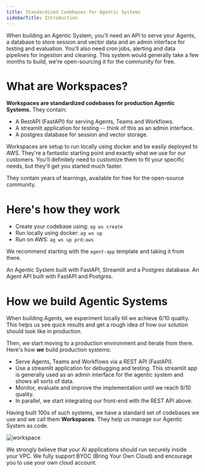 ```yaml
---
title: Standardized Codebases for Agentic Systems
sidebarTitle: Introduction
---
```


When building an Agentic System, you'll need an API to serve your Agents, a database to store session and vector data and an admin interface for testing and evaluation. You'll also need cron jobs, alerting and data pipelines for ingestion and cleaning. This system would generally take a few months to build, we're open-sourcing it for the community for free.

# What are Workspaces?

**Workspaces are standardized codebases for production Agentic Systems.** They contain:

- A RestAPI (FastAPI) for serving Agents, Teams and Workflows.
- A streamlit application for testing -- think of this as an admin interface.
- A postgres database for session and vector storage.

Workspaces are setup to run locally using docker and be easily deployed to AWS. They're a fantastic starting point and exactly what we use for our customers. You'll definitely need to customize them to fit your specific needs, but they'll get you started much faster.

They contain years of learnings, available for free for the open-source community.

# Here's how they work

- Create your codebase using: `ag ws create`
- Run locally using docker: `ag ws up`
- Run on AWS: `ag ws up prd:aws`

We recommend starting with the `agent-app` template and taking it from there.

<CardGroup cols={2}>
  <Card title="Agent App" icon="books" href="/workspaces/agent-app/local">
    An Agentic System built with FastAPI, Streamlit and a Postgres database.
  </Card>
  <Card title="Agent Api" icon="bolt" href="/workspaces/agent-api/local">
    An Agent API built with FastAPI and Postgres.
  </Card>
</CardGroup>

# How we build Agentic Systems

When building Agents, we experiment locally till we achieve 6/10 quality.
This helps us see quick results and get a rough idea of how our solution should look like in production.

Then, we start moving to a production environment and iterate from there. Here's how __*we*__ build production systems:
- Serve Agents, Teams and Workflows via a REST API (FastAPI).
- Use a streamlit application for debugging and testing. This streamlit app is generally used as an admin interface for the agentic system and shows all sorts of data.
- Monitor, evaluate and improve the implementation until we reach 9/10 quality.
- In parallel, we start integrating our front-end with the REST API above.

Having built 100s of such systems, we have a standard set of codebases we use and we call them **Workspaces**. They help us manage our Agentic System as code.

![workspace](/images/workspace.png)

<Note>
We strongly believe that your AI applications should run securely inside your VPC.
We fully support BYOC (Bring Your Own Cloud) and encourage you to use your own cloud account.
</Note>
